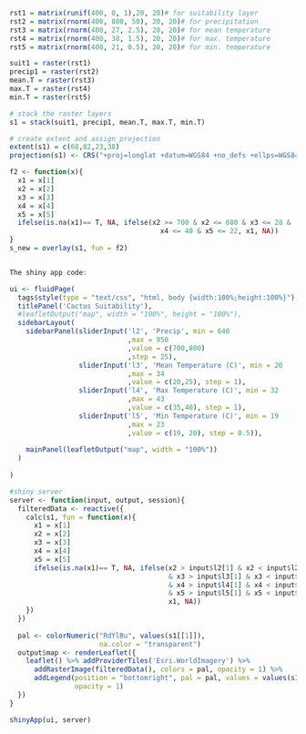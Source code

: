```r
rst1 = matrix(runif(400, 0, 1),20, 20)# for suitability layer
rst2 = matrix(rnorm(400, 800, 50), 20, 20)# for precipitation
rst3 = matrix(rnorm(400, 27, 2.5), 20, 20)# for mean temperature
rst4 = matrix(rnorm(400, 38, 1.5), 20, 20)# for max. temperature
rst5 = matrix(rnorm(400, 21, 0.5), 20, 20)# for min. temperature

suit1 = raster(rst1)
precip1 = raster(rst2)
mean.T = raster(rst3)
max.T = raster(rst4)
min.T = raster(rst5)

# stack the raster layers
s1 = stack(suit1, precip1, mean.T, max.T, min.T)

# create extent and assign projection
extent(s1) = c(68,82,23,38)
projection(s1) <- CRS("+proj=longlat +datum=WGS84 +no_defs +ellps=WGS84 +towgs84=0,0,0")

f2 <- function(x){
  x1 = x[1]
  x2 = x[2]
  x3 = x[3]
  x4 = x[4]
  x5 = x[5]
  ifelse(is.na(x1)== T, NA, ifelse(x2 >= 700 & x2 <= 880 & x3 <= 28 &
                                     x4 <= 40 & x5 <= 22, x1, NA))
}
s_new = overlay(s1, fun = f2)


The shiny app code:

ui <- fluidPage(
  tags$style(type = "text/css", "html, body {width:100%;height:100%}"),
  titlePanel('Cactus Suitability'),
  #leafletOutput("map", width = "100%", height = "100%"),
  sidebarLayout(
    sidebarPanel(sliderInput('l2', 'Precip', min = 640
                             ,max = 950 
                             ,value = c(700,800)
                             ,step = 25),
                 sliderInput('l3', 'Mean Temperature (C)', min = 20
                             ,max = 34
                             ,value = c(20,25), step = 1),
                 sliderInput('l4', 'Max Temperature (C)', min = 32
                             ,max = 43
                             ,value = c(35,40), step = 1),
                 sliderInput('l5', 'Min Temperature (C)', min = 19
                             ,max = 23
                             ,value = c(19, 20), step = 0.5)),
                 
    mainPanel(leafletOutput("map", width = "100%"))
  )
  
)

#shiny server
server <- function(input, output, session){
  filteredData <- reactive({
    calc(s1, fun = function(x){
      x1 = x[1]
      x2 = x[2]
      x3 = x[3]
      x4 = x[4]
      x5 = x[5]
      ifelse(is.na(x1)== T, NA, ifelse(x2 > input$l2[1] & x2 < input$l2[2] 
                                       & x3 > input$l3[1] & x3 < input$l3[2] 
                                       & x4 > input$l4[1] & x4 < input$l4[2]
                                       & x5 > input$l5[1] & x5 < input$l5[2],
                                       x1, NA))
    })
  })
  
  pal <- colorNumeric("RdYlBu", values(s1[[1]]), 
                      na.color = "transparent")
  output$map <- renderLeaflet({
    leaflet() %>% addProviderTiles('Esri.WorldImagery') %>%
      addRasterImage(filteredData(), colors = pal, opacity = 1) %>%
      addLegend(position = "bottomright", pal = pal, values = values(s1[[1]]),
                opacity = 1)
  })
}

shinyApp(ui, server)
```

